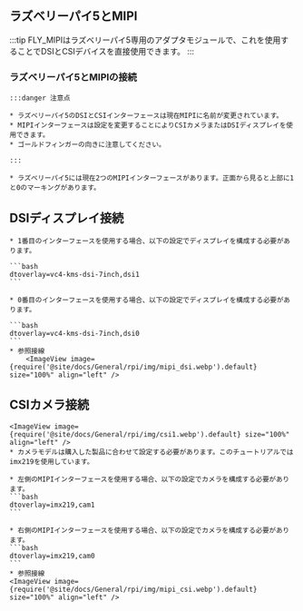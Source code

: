 ## ラズベリーパイ5とMIPI

:::tip
FLY_MIPIはラズベリーパイ5専用のアダプタモジュールで、これを使用することでDSIとCSIデバイスを直接使用できます。
:::

### ラズベリーパイ5とMIPIの接続

    :::danger 注意点

    * ラズベリーパイ5のDSIとCSIインターフェースは現在MIPIに名前が変更されています。
    * MIPIインターフェースは設定を変更することによりCSIカメラまたはDSIディスプレイを使用できます。
    * ゴールドフィンガーの向きに注意してください。

    :::

    * ラズベリーパイ5には現在2つのMIPIインターフェースがあります。正面から見ると上部に1と0のマーキングがあります。

## DSIディスプレイ接続

    * 1番目のインターフェースを使用する場合、以下の設定でディスプレイを構成する必要があります。

    ```bash
    dtoverlay=vc4-kms-dsi-7inch,dsi1
    ```

    * 0番目のインターフェースを使用する場合、以下の設定でディスプレイを構成する必要があります。

    ```bash
    dtoverlay=vc4-kms-dsi-7inch,dsi0
    ```
    * 参照接線
        <ImageView image={require('@site/docs/General/rpi/img/mipi_dsi.webp').default} size="100%" align="left" />

## CSIカメラ接続

    <ImageView image={require('@site/docs/General/rpi/img/csi1.webp').default} size="100%" align="left" />
    * カメラモデルは購入した製品に合わせて設定する必要があります。このチュートリアルではimx219を使用しています。

    * 左側のMIPIインターフェースを使用する場合、以下の設定でカメラを構成する必要があります。
    ```bash
    dtoverlay=imx219,cam1
    ```

    * 右側のMIPIインターフェースを使用する場合、以下の設定でカメラを構成する必要があります。
    ```bash
    dtoverlay=imx219,cam0
    ```
    * 参照接線
    <ImageView image={require('@site/docs/General/rpi/img/mipi_csi.webp').default} size="100%" align="left" />
